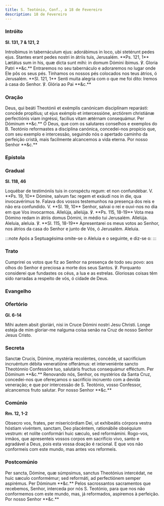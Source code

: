 ```yaml
---
title: S. Teotónio, Conf., a 18 de Fevereiro
description: 18 de Fevereiro
---
```


### Intróito

**Sl. 131, 7 & 121, 2**

<div class="side-by-side not-content">
  <span>
    Introíbimus in tabernáculum ejus: adorábimus in loco, ubi stetérunt pedes
    ejus. Stantes erant pedes nostri in átriis tuis, Jerusalém. **Ps. 121, 1**
    Lætátus sum in his, quæ dicta sunt mihi: in domum Dómini íbimus. ℣. Gloria
    Patri **&c.**
  </span>
  <span>
    Entraremos no seu tabernáculo e adoraremos no lugar onde Ele pôs os seus
    pés. Tínhamos os nossos pés colocados nos teus átrios, ó Jerusalém. **Sl.
    121, 1** Senti muita alegria com o que me foi dito: Iremos à casa do Senhor.
    ℣. Glória ao Pai **&c.**
  </span>
</div>

### Oração

<div class="side-by-side not-content">
  <span>
    Deus, qui beáti Theotónii et exémplis canónicam disciplínam reparásti:
    concéde propítius; ut ejus exémplo et intercessióne, arctiórem christiánæ
    perfectiónis viam ingréssi, facílius vitam ætérnam consequámur. Per Dóminum
    **&c.**
  </span>
  <span>
    Ó Deus, que com os salutares conselhos e exemplos do B. Teotónio reformastes
    a disciplina canónica, concedei-nos propício que, com seu exemplo e
    intercessão, seguindo nós o apertado caminho da perfeição cristã, mais
    facilmente alcancemos a vida eterna. Por nosso Senhor **&c.**
  </span>
</div>

### Epístola


<LinkCard
  href="/missal/comum/16abades#epístola"
  title="Abades - Missa Os justi"
/>

### Gradual

**Sl. 118, 46**

<div class="side-by-side not-content">
  <span>
    Loquébar de testimóniis tuis in conspéctu regum: et non confundébar. V.
    **Ps. 19, 10** Dómine, salvum fac regem et exáudi nos in die, qua
    invocavérimus te.
  </span>
  <span>
    Falava dos vossos testemunhos na presença dos reis e não era confundido. V.
    **Sl. 19, 10** Senhor, salvai o rei e ouvi-nos no dia em que Vos invocarmos.
  </span>
  <span>
    Allelúja, allelúja. ℣. **Ps. 115, 18-19** Vota mea Dómino redam in átriis
    domus Dómini, in médio tui Jerusalém. Allelúja.
  </span>
  <span>
    Aleluia, aleluia. ℣. **Sl. 115, 18-19** Apresentarei os meus votos ao
    Senhor, nos átrios da casa do Senhor e junto de Vós, ó Jerusalém. Aleluia.
  </span>
</div>

:::note
Após a Septuagésima omite-se o Aleluia e o seguinte, e diz-se o:
:::

### Trato

<div class="side-by-side not-content">

<span>

</span>
<span>
Cumprirei os votos que fiz ao Senhor na presença de todo seu povo: aos olhos do Senhor é preciosa a morte dos seus Santos. ℣. Porquanto considerei que fundastes os céus, a lua e as estrelas. Gloriosas coisas têm sido narradas a respeito de vós, ó cidade de Deus.
</span>
</div>

### Evangelho

<LinkCard
  href="/missal/comum/16abades#evangelho"
  title="Abades - Missa Os justi"
/>

### Ofertório

**Gl. 6-14**

<div class="side-by-side not-content">
  <span>
    Mihi autem absit gloriári, nisi in Cruce Dómini nostri Jesu Christi.
  </span>
  <span>
    Longe esteja de mim gloriar-me nalguma coisa senão na Cruz de nosso Senhor
    Jesus Cristo.
  </span>
</div>

### Secreta

<div class="side-by-side not-content">
  <span>
    Sanctæ Crucis, Dómine, mystéria recoléntes, concéde, ut sacrifícium
    incruéntum débita veneratióne offerámus: et interveniénte sancto Theotónnio
    Confessóre tuo, salutáris fructus consequámur efféctum. Per Dóminum **&c.**
  </span>
  <span>
    Renovando nós, Senhor, os mystérios da Santa Cruz, concedei-nos que
    ofereçamos o sacrifício incruento com a devida veneração; e que por
    intercessão de S. Teotónio, vosso Confessor, alcancemos fruto salutar. Por
    nosso Senhor **&c.**
  </span>
</div>

### Comúnio

**Rm. 12, 1-2**

<div class="side-by-side not-content">
  <span>
    Obsecro vos, frates, per misericórdiam Dei, ut exhibeátis córpora vestra
    hóstiam vivéntem, sanctam, Deo placéntem, rationábile obséquium vestrum: et
    nolíte conformári huic sæculo, sed reformámini.
  </span>
  <span>
    Rogo-vos, irmãos, que apresenteis vossos corpos em sacrifício vivo, santo e
    agradável a Deus, pois esta vossa doação é racional. E que vos não
    conformeis com este mundo, mas antes vos reformeis.
  </span>
</div>

### Postcomúnio

<div class="side-by-side not-content">
  <span>
    Per sancta, Dómine, quæ súmpsimus, sanctus Theotónius intercédat, ne huic
    sæculo conformémur; sed reformáti, ad perfectiónem semper aspirémus. Per
    Dóminum **&c.**
  </span>
  <span>
    Pelos sacrossantos sacramentos que recebemos, Senhor, interceda por nós S.
    Teotónio, para que nos não conformemos com este mundo, mas, já reformados,
    aspiremos à perfeição. Por nosso Senhor **&c.**
  </span>
</div>
